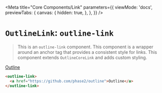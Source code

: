
<Meta
  title="Core Components/Link"
  parameters={{
    viewMode: 'docs',
    previewTabs: {
      canvas: {
        hidden: true,
      },
    },
  }}
/>

# `OutlineLink`: `outline-link`

> This is an `outline-link` component. 
> This component is a wrapper around an anchor tag that provides a consistent style for links.
> This component extends `OutlineCoreLink` and adds custom styling.

<outline-link><a href="https://github.com/phase2/outline" class="sb-unstyled">Outline</a></outline-link>

```html
<outline-link>
  <a href="https://github.com/phase2/outline">Outline</a>
</outline-link>
```
